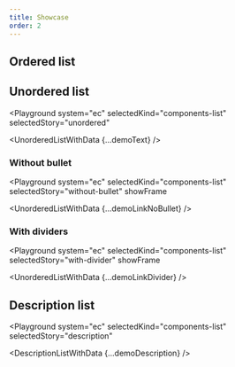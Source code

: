 ```yaml
---
title: Showcase
order: 2
---
```




## Ordered list

<Playground system="ec" selectedKind="components-list" selectedStory="ordered">
  <OrderedListWithData {...demoText} />
</Playground>

## Unordered list

<Playground
  system="ec"
  selectedKind="components-list"
  selectedStory="unordered"
>
  <UnorderedListWithData {...demoText} />
</Playground>

### Without bullet

<Playground
  system="ec"
  selectedKind="components-list"
  selectedStory="without-bullet"
  showFrame
>
  <UnorderedListWithData {...demoLinkNoBullet} />
</Playground>

### With dividers

<Playground
  system="ec"
  selectedKind="components-list"
  selectedStory="with-divider"
  showFrame
>
  <UnorderedListWithData {...demoLinkDivider} />
</Playground>

## Description list

<Playground
  system="ec"
  selectedKind="components-list"
  selectedStory="description"
>
  <DescriptionListWithData {...demoDescription} />
</Playground>
